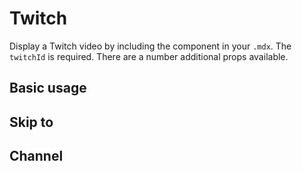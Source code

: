 

<Meta title="Components/Twitch" component={Twitch} />

# Twitch

Display a Twitch video by including the component in your `.mdx`. The `twitchId` is required. There are a number additional props available.

<Props of={Twitch} />

## Basic usage

<Preview>
  <Twitch twitchId="679474192" parent="gatsby-mdx-embed.netlify.app" />
</Preview>

## Skip to

<Preview>
  <Twitch
    twitchId="679474192"
    skipTo={{ h: 1, m: 1, s: 53 }}
    parent="gatsby-mdx-embed.netlify.app"
  />
</Preview>

## Channel

<Preview>
  <Twitch channel="jlengstorf" parent="gatsby-mdx-embed.netlify.app" />
</Preview>
